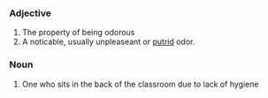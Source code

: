 === Adjective ===
#The property of being odorous
#A noticable, usually unpleaseant or [[putrid]] odor.

=== Noun ===
#One who sits in the back of the classroom due to lack of hygiene